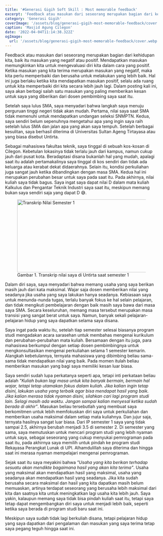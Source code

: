 ```yaml
---
title: '#Generasi Gigih Soft Skill : Most memorable feedback'
excerpt: 'Feedback atau masukan dari seseorang merupakan bagian dari kehidupan kita, baik itu masukan yang negatif atau positif. Mendapatkan masukan memungkinkan kita untuk mengevaluasi diri kita dalam cara yang positif.'
category: 'Generasi Gigih'
coverImage: '/assets/blog/generasi-gigih-most-memorable-feedback/cover.webp'
caption: 'Masjid Agung Cilegon'
date: '2022-04-04T11:14:38.322Z'
ogImage:
  url: '/assets/blog/generasi-gigih-most-memorable-feedback/cover.webp'
---
```


Feedback atau masukan dari seseorang merupakan bagian dari kehidupan kita, baik itu masukan yang negatif atau positif. Mendapatkan masukan memungkinkan kita untuk mengevaluasi diri kita dalam cara yang positif. Ketika masukan yang kita terima merupakan masukan yang negatif, maka kita perlu memperbaiki dan berusaha untuk melakukan yang lebih baik. Hal ini juga berlaku ketika kita mendapatkan masukan positif, selalu ada ruang untuk kita memperbaiki diri kita secara lebih jauh lagi.
Dalam posting kali ini, saya akan berbagi salah satu masukan yang paling memberikan kesan untuk saya yang diberikan dari dosen pembimbing saya saat itu.

Setelah saya lulus SMA, saya menyadari bahwa langkah saya menuju perguruan tinggi negeri tidak akan mudah. Pertama, nilai saya saat SMA tidak memenuhi untuk mendapatkan undangan seleksi SNMPTN. Kedua, saya sendiri belum sepenuhnya mengetahui apa yang ingin saya raih setelah lulus SMA dan jalan apa yang akan saya tempuh. Setelah berbagai kesulitan, saya berhasil diterima di Universitas Sultan Ageng Tirtayasa atau yang biasa disebut Untirta.

Sebagai mahasiswa fakultas teknik, saya tinggal di sebuah kos-kosan di Cilegon. Kebetulan lokasinya tidak terlalu jauh dari kampus, namun cukup jauh dari pusat kota. Beradaptasi disana bukanlah hal yang mudah, apalagi saat itu adalah pertamakalinya saya tinggal di kos sendiri dan tidak ada keluarga atau kerabat dekat didaerahnya. Selain itu, kondisi perkuliahan juga sangat jauh ketika dibandingkan dengan masa SMA. Kedua hal ini merupakan perubahan besar untuk saya pada saat itu. Pada akhirnya, nilai kuliah saya tidak bagus. Saya ingat saya dapat nilai D dalam mata kuliah Kalkulus dan Pengantar Teknik Industri saya saat itu, meskipun memang bukan saya sendiri saja yang dapat D 😅.

<figure>
  <img
    src="/assets/blog/generasi-gigih-most-memorable-feedback/smt-1.png"
    width="1240"
    height="240"
    alt="Transkrip Nilai Semester 1"
  />
  <figcaption>
    Gambar 1. Transkrip nilai saya di Untirta saat semester 1
  </figcaption>
</figure>

Dalam diri saya, saya menyadari bahwa memang usaha yang saya berikan masih jauh dari kata maksimal. Wajar saja dosen memberikan nilai yang seadanya jika usaha yang saya lakukan hanya seadanya. Kebiasaan saya untuk menunda-nunda tugas, terlalu banyak fokus ke hal selain pelajaran, dan tidak mengikuti pembelajaran dengan baik masih saya bawa dari masa saya SMA. Secara keseluruhan, memang masa tersebut merupakan masa transisi yang sangat berat untuk saya. Namun, banyak sekali pelajaran-pelajaran hidup yang saya dapatkan selama saya disana.

Saya ingat pada waktu itu, setelah tiap semester selesai biasanya program studi mengadakan acara sarasehan untuk membahas mengenai kurikulum dan perubahan-perubahan mata kuliah. Bersamaan dengan itu juga, para mahasiswa berkumpul dengan setiap dosen pembimbingnya untuk mengkonsultasikan mengenai perkuliahan selama 1 semester kemarin. Alangkah kebetulannya, ternyata mahasiswa yang dibimbing beliau sama-sama tidak mendapatkan nilai yang baik. Pada momen itulah beliau memberikan masukan yang bagi saya memiliki kesan luar biasa.

Saya sendiri sudah lupa perkatanya seperti apa, tetapi inti perkataan beliau adalah _"Kuliah bukan lagi masa untuk kita banyak bermain, bermain hal wajar, tetapi tetap utamakan fokus dalam kuliah. Jika kalian ingin tetap disini, lakukan usaha yang terbaik agar bisa mendapat hasil yang baik. Jika kalian merasa tidak nyaman disini, silahkan cari lagi program studi lain. Selagi masih ada waktu. Jangan sampai kalian menyesal ketika sudah berada di akhir"_. Masukan beliau tersebutlah yang membuat saya berkomitmen untuk lebih memfokuskan diri saya untuk perkuliahan dan memberikan usaha maksimal dalam setiap mata kuliahnya. Dan jujur saja, ternyata hasilnya sangat luar biasa.
Dari IP semester 1 saya yang tidak sampai 2.5, akhirnya berubah menjadi 3.5 di semester 2. Di semester yang sama, saya memutuskan untuk mencari program studi yang lebih nyaman untuk saya, sebagai seseorang yang cukup menyukai pemrograman pada saat itu, pada akhirnya saya memilih untuk pindah ke program studi Rekayasa Perangkat Lunak di UPI. Alhamdulillah saya diterima dan hingga saat ini merasa nyaman mempelajari mengenai pemrograman.

Sejak saat itu saya meyakini bahwa _"Usaha yang kita berikan terhadap sesuatu akan mendikte bagaimana hasil yang akan kita terima"_. Usaha yang maksimal akan mendapatkan hasil yang maksimal, usaha yang seadanya akan mendapatkan hasil yang seadanya. Jika kita sudah berusaha secara maksimal dan hasil yang kita dapatkan masih belum memuaskan, artinya terdapat seseorang yang berusaha lebih maksimal dari kita dan saatnya kita untuk meningkatkan lagi usaha kita lebih jauh. Saya yakin, kalaupun memang saya tidak bisa pindah kuliah saat itu, tetapi saya tetap dapat mengembangkan diri saya untuk menjadi lebih baik, seperti ketika saya berada di program studi baru saat ini.

Meskipun saya sudah tidak lagi berkuliah disana, tetapi pelajaran hidup yang saya dapatkan dari pengalaman dan masukan yang saya terima tetap saya pegang teguh hingga saat ini.
